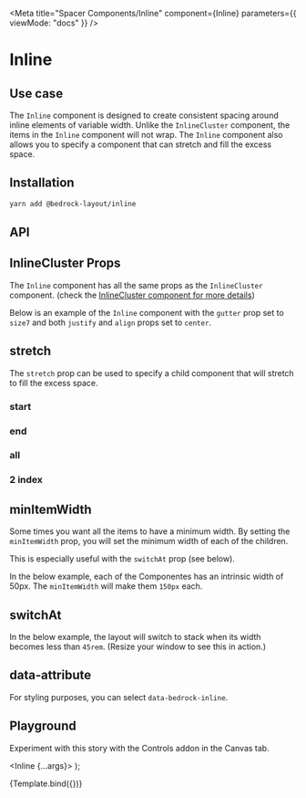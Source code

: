 

<Meta
  title="Spacer Components/Inline"
  component={Inline}
  parameters={{ viewMode: "docs" }}
/>

# Inline

## Use case

The `Inline` component is designed to create consistent spacing around inline elements of variable width. Unlike the `InlineCluster` component,
the items in the `Inline` component will not wrap. The `Inline` component also allows you to specify a component that can stretch and fill the excess space.

## Installation

```bash
yarn add @bedrock-layout/inline
```

## API

<Story name="API" argTypes={argTypes} />

<ArgsTable story="API" />

## InlineCluster Props

The `Inline` component has all the same props as the `InlineCluster` component. (check the [InlineCluster component for more details](/?path=/docs/components-inlinecluster--api))

Below is an example of the `Inline` component with the `gutter` prop set to `size7` and both `justify` and `align` props set to `center`.

<Canvas withSource="open">
  <Story name="InlineCluster Props">
    <Inline gutter="size7" justify="center" align="center">
      <Component style={{ height: 200 }} />
      <Component />
      <Component />
      <Component />
    </Inline>
  </Story>
</Canvas>

## stretch

The `stretch` prop can be used to specify a child component that will stretch to fill the excess space.

<Canvas withSource="open">
  <Story name="stretch">
    <h3>start</h3>
    <Inline gutter="size3" stretch="start">
      <Component />
      <Component />
      <Component />
      <Component />
    </Inline>
    <h3>end</h3>
    <Inline gutter="size3" stretch="end">
      <Component />
      <Component />
      <Component />
      <Component />
    </Inline>
    <h3>all</h3>
    <Inline gutter="size3" stretch="all">
      <Component />
      <Component />
      <Component />
      <Component />
    </Inline>
    <h3>2 index</h3>
    <Inline gutter="size3" stretch={2}>
      <Component />
      <Component />
      <Component />
      <Component />
    </Inline>
  </Story>
</Canvas>

## minItemWidth

Some times you want all the items to have a minimum width. By setting the `minItemWidth` prop, you will set the minimum width of each of the children.

This is especially useful with the `switchAt` prop (see below).

In the below example, each of the Componentes has an intrinsic width of 50px. The `minItemWidth` will make them `150px` each.

<Canvas withSource="open">
  <Story name="minItemWidth">
    <Inline gutter="size3" minItemWidth={150}>
      <Component style={{}} />
      <Component />
      <Component />
      <Component />
    </Inline>
  </Story>
</Canvas>

## switchAt

In the below example, the layout will switch to stack when its width becomes less than `45rem`. (Resize your window to see this in action.)

<Canvas withSource="open">
  <Story name="switchAt">
    <Inline gutter="size3" switchAt="45rem" minItemWidth={100}>
      <Component />
      <Component />
      <Component />
      <Component />
    </Inline>
  </Story>
</Canvas>

## data-attribute

For styling purposes, you can select `data-bedrock-inline`.

## Playground

Experiment with this story with the Controls addon in the Canvas tab.

   <Inline {...args}>
      <Component style={{minWidth:100}} />
      <Component style={{minWidth:100}} />
      <Component style={{minWidth:100}} />
      <Component style={{minWidth:100}} />
    </Inline>
);

<Canvas>
  <Story
    name="Playground"
    args={{
      gutter: "size3",
      justify: "start",
      align: "start",
      stretch: "end",
      switchAt: "40rem",
      minItemWidth: "6.25rem",
    }}
    argTypes={argTypes}
  >
    {Template.bind({})}
  </Story>
</Canvas>

<ArgsTable story="Playground" />
